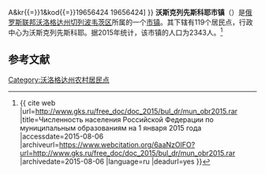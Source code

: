 {{Infobox Settlement
| official_name = 沃斯克列先斯科耶市镇
| native_name = Муниципальное образование Воскресенское
| settlement_type = [[市镇|市镇]]
| subdivision_type = [[国家|国家]]
| subdivision_type1 = [[州_(俄罗斯)|州]]
| subdivision_type2 = [[区_(苏联)|区]]
| subdivision_name = {{RUS}}
| subdivision_name1 = [[沃洛格达州|沃洛格达州]]
| subdivision_name2 = [[切列波韦茨区|切列波韦茨区]]
| seat_type = 行政中心
| seat = 沃斯克列先斯科耶
| population_as_of=2015
| population_footnotes = <ref name=stat />
| population_total = 2343
| coordinates_display = inline,title
| latd =  | latm =  | lats =  | latNS = N
| longd =  | longm =  | longs =  | longEW = E
| timezone = [[莫斯科时间|MSK]]
| utc_offset = +3
| blank_name = [[俄罗斯市政土地区划代码|OKTMO编码]]
| blank_info = [http://classif.spb.ru/classificators/view/tma.php?st{{=}}A&kr{{=}}1&kod{{=}}19656424 19656424]
}}
'''沃斯克列先斯科耶市镇'''（{{lang-ru|Муниципальное образование Воскресенское}}）是[[俄罗斯联邦|俄罗斯联邦]][[沃洛格达州|沃洛格达州]][[切列波韦茨区|切列波韦茨区]]所属的一个[[市镇|市镇]]。其下辖有119个居民点，行政中心为沃斯克列先斯科耶。据2015年统计，该市镇的人口为2343人。<ref name=stat>{{ cite web |url=http://www.gks.ru/free_doc/doc_2015/bul_dr/mun_obr2015.rar |title=Численность населения Российской Федерации по муниципальным образованиям на 1 января 2015 года |accessdate=2015-08-06 |archiveurl=https://www.webcitation.org/6aaNzOlFO?url=http://www.gks.ru/free_doc/doc_2015/bul_dr/mun_obr2015.rar |archivedate=2015-08-06 |language=ru |deadurl=yes }}</ref>

== 参考文献 ==
{{reflist}}

{{Russia-stub}}

[[Category:沃洛格达州农村居民点|Category:沃洛格达州农村居民点]]